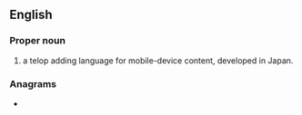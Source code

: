 ==English==

===Proper noun===
{{en-proper noun}}

# {{lb|en|computing}} {{initialism of|en|{{1|synchronous}} {{1|telop}} {{1|mark-up}} {{1|language}}|dot=:}} a telop adding language for mobile-device content, developed in Japan.

===Anagrams===
* {{anagrams|en|a=lmst|LSMT|LSTM|LTMs|MLST|SMLT}}